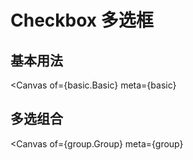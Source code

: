 

<Meta title="Example/Checkbox" />

# Checkbox 多选框

## 基本用法

<Canvas
  of={basic.Basic}
  meta={basic}
></Canvas>

<Controls of={basic.Basic} />

## 多选组合

<Canvas
  of={group.Group}
  meta={group}
></Canvas>

<Controls of={group.Group} />
